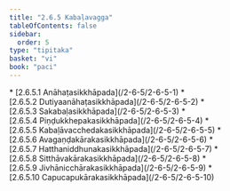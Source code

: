 ```yaml
---
title: "2.6.5 Kabaḷavagga"
tableOfContents: false
sidebar:
  order: 5
type: "tipitaka"
basket: "vi"
book: "paci"
---
```



<DynamicBreadcrumb />



<TableOfContents book="paci" section="2.6.5">
* [2.6.5.1 Anāhaṭasikkhāpada](/2-6-5/2-6-5-1)
* [2.6.5.2 Dutiyaanāhaṭasikkhāpada](/2-6-5/2-6-5-2)
* [2.6.5.3 Sakabaḷasikkhāpada](/2-6-5/2-6-5-3)
* [2.6.5.4 Piṇḍukkhepakasikkhāpada](/2-6-5/2-6-5-4)
* [2.6.5.5 Kabaḷāvacchedakasikkhāpada](/2-6-5/2-6-5-5)
* [2.6.5.6 Avagaṇḍakārakasikkhāpada](/2-6-5/2-6-5-6)
* [2.6.5.7 Hatthaniddhunakasikkhāpada](/2-6-5/2-6-5-7)
* [2.6.5.8 Sitthāvakārakasikkhāpada](/2-6-5/2-6-5-8)
* [2.6.5.9 Jivhānicchārakasikkhāpada](/2-6-5/2-6-5-9)
* [2.6.5.10 Capucapukārakasikkhāpada](/2-6-5/2-6-5-10)
</TableOfContents>